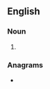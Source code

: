 ==English==

===Noun===
{{head|en|noun plural form}}

# {{plural of|Keane|lang=en}}

===Anagrams===
* {{anagrams|en|a=aeekns|Keenas|akenes|sakeen}}